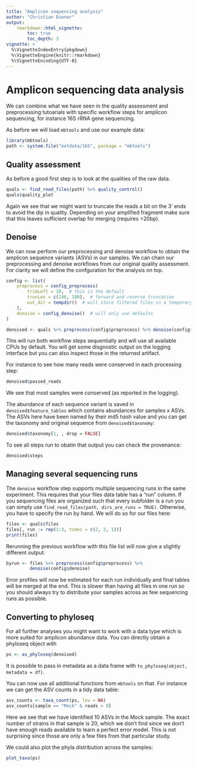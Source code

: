 ```yaml
---
title: "Amplicon sequencing analysis"
author: "Christian Diener"
output:
    rmarkdown::html_vignette:
        toc: true
        toc_depth: 3
vignette: >
  %\VignetteIndexEntry{pkgdown}
  %\VignetteEngine{knitr::rmarkdown}
  %\VignetteEncoding{UTF-8}
---
```


# Amplicon sequencing data analysis

We can combine what we have seen in the quality assessment and preprocessing
tutoarials with specific workflow steps for amplicon sequencing, for instance
16S rRNA gene sequencing.

As before we will load `mbtools` and use our example data:

```r
library(mbtools)
path <- system.file("extdata/16S", package = "mbtools")
```

## Quality assessment

As before a good first step is to look at the qualities of the raw data.

```r
quals <- find_read_files(path) %>% quality_control()
quals$quality_plot
```

Again we see that we might want to truncate the reads a bit on the 3' ends
to avoid the dip in quality. Depending on your amplified fragment make sure
that this leaves sufficient overlap for merging (requires >20bp).

## Denoise

We can now perform our preprocessing and denoise workflow to obtain the
amplicon sequence variants (ASVs) in our samples. We can chain our
preprocessing and denoise workflows from our original quality assessment.
For clarity we will define the confguration for the analysis on top.

```r
config <- list(
    preprocess = config_preprocess(
        trimLeft = 10,  # this is the default
        trunLen = c(240, 180),  # forward and reverse truncation
        out_dir = tempdir()  # will store filtered files in a temporary dir
    ),
    denoise = config_denoise()  # will only use defaults
)

denoised <- quals %>% preprocess(config$preprocess) %>% denoise(config$denoise)
```

This will run both workflow steps sequentially and will use all available CPUs
by default. You will get some disgnostic output on the logging interface but
you can also inspect those in the returned artifact.

For instance to see how many reads were conserved in each processing step:

```r
denoised$passed_reads
```

We see that most samples were conserved (as reported in the logging).

The abundance of each sequence variant is saved in `denoised$feature_tables`
which contains abundances for samples x ASVs. The ASVs here have been named
by their md5 hash value and you can get the taxonomy and original sequence
from `denoised$taxonomy`:

```r
denoised$taxonomy[1, , drop = FALSE]
```

To see all steps run to obatin that output you can check the provenance:

```r
denoised$steps
```

## Managing several sequencing runs

The `denoise` workflow step supports multiple sequencing runs in the same
experiment. This requires that your files data table has a "run" column.
If you sequencing files are organized such that every subfolder is a run you
can simply use `find_read_files(path, dirs_are_runs = TRUE)`. Otherwise, you
have to specify the run by hand. We will do so for our files here:

```r
files <- quals$files
files[, run := rep(1:3, times = c(2, 2, 1))]
print(files)
```

Rerunning the previous workflow with this file list will now give a slightly
different output:

```r
byrun <- files %>% preprocess(config$preprocess) %>%
         denoise(config$denoise)
```

Error profiles will now be estimated for each run individually and final tables
will be merged at the end. This is slower than having all files in one run so
you should always try to distribute your samples across as few sequencing runs
as possible.

## Converting to phyloseq

For all further analyses you might want to work with a data type which is more
suited for amplicon abundance data. You can directly obtain a phyloseq object
with

```r
ps <- as_phyloseq(denoised)
```

It is possible to pass in metadata as a data frame with
`to_phyloseq(object, metadata = df)`.

You can now use all additional functions from `mbtools` on that. For instance
we can get the ASV counts in a tidy data table:

```r
asv_counts <- taxa_count(ps, lev = NA)
asv_counts[sample == "Mock" & reads > 0]
```

Here we see that we have identified 10 ASVs in the Mock sample.
The exact number of strains in that sample is 20, which we don't find since
we don't have enough reads available to learn a perfect error model. This
is not surprising since those are only a few files from that particular study.

We could also plot the phyla distribution across the samples:

```r
plot_taxa(ps)
```


